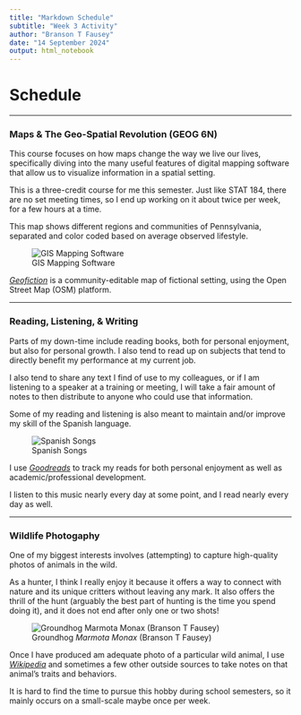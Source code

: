 ```yaml
---
title: "Markdown Schedule"
subtitle: "Week 3 Activity"
author: "Branson T Fausey"
date: "14 September 2024"
output: html_notebook
---
```


# Schedule

___

### Maps & The Geo-Spatial Revolution (GEOG 6N)

This course focuses on how maps change the way we live our lives, specifically diving into the many useful features of digital mapping software that allow us to visualize information in a spatial setting.

This is a three-credit course for me this semester. Just like STAT 184, there are no set meeting times, so I end up working on it about twice per week, for a few hours at a time.

This map shows different regions and communities of Pennsylvania, separated and color coded based on average observed lifestyle.

![GIS Mapping Software](geog6n.png)


[*Geofiction*](https://opengeofiction.net/#map=12/21.1430/84.0162&layers=B) is a community-editable map of fictional setting, using the Open Street Map (OSM) platform.

___

### Reading, Listening, & Writing

Parts of my down-time include reading books, both for personal enjoyment, but also for personal growth. I also tend to read up on subjects that tend to directly benefit my performance at my current job.

I also tend to share any text I find of use to my colleagues, or if I am listening to a speaker at a training or meeting, I will take a fair amount of notes to then distribute to anyone who could use that information.

Some of my reading and listening is also meant to maintain and/or improve my skill of the Spanish language.

![Spanish Songs](span.png)


I use [*Goodreads*](https://www.goodreads.com/) to track my reads for both personal enjoyment as well as academic/professional development.

I listen to this music nearly every day at some point, and I read nearly every day as well.

___

### Wildlife Photogaphy

One of my biggest interests involves (attempting) to capture high-quality photos of animals in the wild.

As a hunter, I think I really enjoy it because it offers a way to connect with nature and its unique critters without leaving any mark. It also offers the thrill of the hunt (arguably the best part of hunting is the time you spend doing it), and it does not end after only one or two shots!

![Groundhog *Marmota Monax* (Branson T Fausey)](IMG_4549.jpg)


Once I have produced am adequate photo of a particular wild animal, I use [*Wikipedia*](https://en.wikipedia.org/wiki/Groundhog#Behavior) and sometimes a few other outside sources to take notes on that animal's traits and behaviors.

It is hard to find the time to pursue this hobby during school semesters, so it mainly occurs on a small-scale maybe once per week.

